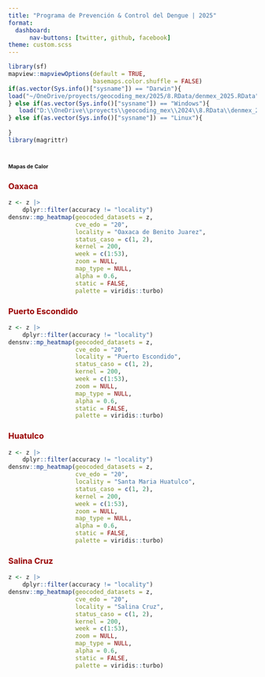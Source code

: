 ```yaml
---
title: "Programa de Prevención & Control del Dengue | 2025"
format: 
  dashboard:
      nav-buttons: [twitter, github, facebook]
theme: custom.scss
---
```


```r
library(sf)
mapview::mapviewOptions(default = TRUE,
                        basemaps.color.shuffle = FALSE)
if(as.vector(Sys.info()["sysname"]) == "Darwin"){
load("~/OneDrive/proyects/geocoding_mex/2025/8.RData/denmex_2025.RData")
} else if(as.vector(Sys.info()["sysname"]) == "Windows"){
   load("D:\\OneDrive\\proyects\\geocoding_mex\\2024\\8.RData\\denmex_2024.RData")
} else if(as.vector(Sys.info()["sysname"]) == "Linux"){
    
}
library(magrittr)
```




# [**Mapas de Calor**]{style="font-size:8pt"}

::: panel-tabset

### [**Oaxaca**]{style="color:#990000"}

```r
z <- z |>
    dplyr::filter(accuracy != "locality")
densnv::mp_heatmap(geocoded_datasets = z,
                   cve_edo = "20",
                   locality = "Oaxaca de Benito Juarez",
                   status_caso = c(1, 2),
                   kernel = 200,
                   week = c(1:53),
                   zoom = NULL,
                   map_type = NULL,
                   alpha = 0.6,
                   static = FALSE,
                   palette = viridis::turbo)
```


### [**Puerto Escondido**]{style="color:#990000"}

```r
z <- z |>
    dplyr::filter(accuracy != "locality")
densnv::mp_heatmap(geocoded_datasets = z,
                   cve_edo = "20",
                   locality = "Puerto Escondido",
                   status_caso = c(1, 2),
                   kernel = 200,
                   week = c(1:53),
                   zoom = NULL,
                   map_type = NULL,
                   alpha = 0.6,
                   static = FALSE,
                   palette = viridis::turbo)
```


### [**Huatulco**]{style="color:#990000"}

```r
z <- z |>
    dplyr::filter(accuracy != "locality")
densnv::mp_heatmap(geocoded_datasets = z,
                   cve_edo = "20",
                   locality = "Santa Maria Huatulco",
                   status_caso = c(1, 2),
                   kernel = 200,
                   week = c(1:53),
                   zoom = NULL,
                   map_type = NULL,
                   alpha = 0.6,
                   static = FALSE,
                   palette = viridis::turbo)
```


### [**Salina Cruz**]{style="color:#990000"}

```r
z <- z |>
    dplyr::filter(accuracy != "locality")
densnv::mp_heatmap(geocoded_datasets = z,
                   cve_edo = "20",
                   locality = "Salina Cruz",
                   status_caso = c(1, 2),
                   kernel = 200,
                   week = c(1:53),
                   zoom = NULL,
                   map_type = NULL,
                   alpha = 0.6,
                   static = FALSE,
                   palette = viridis::turbo)
```


:::